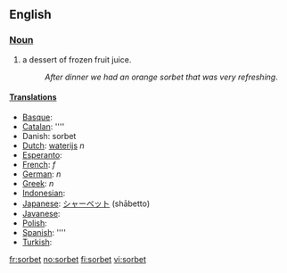 ==English==
=== [[Noun]] ===
#a dessert of frozen fruit juice.
#:''After dinner we had an orange sorbet that was very refreshing''.

====[[Translation]]s====
*[[Basque]]: [[]]
*[[Catalan]]: [[]] ''''
*Danish: sorbet
*[[Dutch]]: [[waterijs]] ''n''
*[[Esperanto]]: [[]]
*[[French]]: [[]] ''f''
*[[German]]: [[]] ''n''
*[[Greek]]: [[]] ''n''
*[[Indonesian]]: [[]]
*[[Japanese]]: [[シャーベット]] (shābetto)
*[[Javanese]]: [[]]
*[[Polish]]: [[]]
*[[Spanish]]: [[]] ''''
*[[Turkish]]: [[]]

[[fr:sorbet]]
[[no:sorbet]]
[[fi:sorbet]]
[[vi:sorbet]]